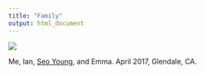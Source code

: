 ---
title: "Family"
output: html_document
---


![](IMG_2079.jpg)


Me, Ian, [Seo Young](https://www.dom.pitt.edu/dgim/faculty_info.aspx/Park6118), and Emma. April 2017, Glendale, CA.
 
 
